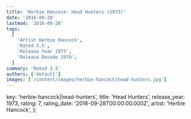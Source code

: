 ```yaml
---
title: 'Herbie Hancock: Head Hunters (1973)'
date: '2016-09-28'
lastmod: '2016-09-28'
tags:
  [
    'Artist Herbie Hancock',
    'Rated 3.5',
    'Release Year 1973',
    'Release Decade 1970',
  ]
summary: 'Rated 3.5'
authors: ['default']
images: ['/content/images/herbie-hancock|head-hunters.jpg']
---
```


  key: 'herbie-hancock|head-hunters',
  title: 'Head Hunters',
  release_year: 1973,
  rating: 7,
  rating_date: '2016-09-28T00:00:00.000Z',
  artist: 'Herbie Hancock',
};

<MusicRating data={data} />
